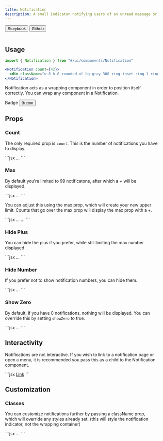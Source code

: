 ```yaml
---
title: Notification
description: A small indicator notifying users of an unread message or event.
---
```



<div className="not-prose flex gap-2">
  <Button variant="outline" size="xs">
    Storybook
  </Button>
  <Button
    href="https://github.com/skyward-digital/sky-ui/tree/main/ui/components/Notification"
    variant="outline"
    size="xs"
  >
    Github
  </Button>
</div>

<br />

<CodePreview client:load>
  <div className="space-x-6">
    <Notification count={50}>
      <div className="w-8 h-8 rounded-xl bg-gray-300 ring-inset ring-1 ring-gray-400/50"></div>
    </Notification>
    <Notification count={100}>
      <div className="w-8 h-8 rounded-xl bg-gray-300 ring-inset ring-1 ring-gray-400/50"></div>
    </Notification>
    <Notification count={50} hideNumber>
      <div className="w-8 h-8 rounded-xl bg-gray-300 ring-inset ring-1 ring-gray-400/50"></div>
    </Notification>
  </div>
</CodePreview>

## Usage

```jsx
import { Notification } from "#/ui/components/Notification"
```

```jsx
<Notification count={42}>
  <div className="w-8 h-8 rounded-xl bg-gray-300 ring-inset ring-1 ring-gray-400/50"></div>
</Notification>
```

Notification acts as a wrapping component in order to position itself correctly. You can wrap any component in a Notification.

<CodePreview client:load>
  <div className="space-x-6">
    <Notification count={50}>
      <Bell01Icon className="w-6 h-6 text-gray-600" />
    </Notification>
    <Notification count={50}>
      <Badge>Badge</Badge>
    </Notification>
    <Notification count={50}>
      <Button>Button</Button>
    </Notification>
  </div>
</CodePreview>

## Props

### Count

The only required prop is `count`. This is the number of notifications you have to display.

<CodePreview client:load>
  <Notification count={50}>
    <div className="w-8 h-8 rounded-xl bg-gray-300 ring-inset ring-1 ring-gray-400/50"></div>
  </Notification>
  <div slot="code">
    ```jsx
    <Notification count={50}>...</Notification>
    ```
  </div>
</CodePreview>

### Max

By default you're limited to 99 notificatons, after which a + will be displayed.

<CodePreview client:load>
  <Notification count={200}>
    <div className="w-8 h-8 rounded-xl bg-gray-300 ring-inset ring-1 ring-gray-400/50"></div>
  </Notification>
  <div slot="code">
    ```jsx
    <Notification count={200}>...</Notification>
    ```
  </div>
</CodePreview>

You can adjust this using the max prop, which will create your new upper limit. Counts that go over the max prop will display the max prop with a +.

<CodePreview client:load>
  <div className="space-x-6">
    <Notification count={123} max={999}>
      <div className="w-8 h-8 rounded-xl bg-gray-300 ring-inset ring-1 ring-gray-400/50"></div>
    </Notification>
    <Notification count={1000} max={999}>
      <div className="w-8 h-8 rounded-xl bg-gray-300 ring-inset ring-1 ring-gray-400/50"></div>
    </Notification>
  </div>
  <div slot="code">
    ```jsx
    <Notification count={123} max={999}>
      ...
    </Notification>
    <Notification count={1000} max={999}>
      ...
    </Notification>
    ```
  </div>
</CodePreview>

### Hide Plus

You can hide the plus if you prefer, while still limiting the max number displayed

<CodePreview client:load>
  <Notification count={200} hidePlus>
    <div className="w-8 h-8 rounded-xl bg-gray-300 ring-inset ring-1 ring-gray-400/50"></div>
  </Notification>
  <div slot="code">
    ```jsx
    <Notification count={200} hidePlus>
      ...
    </Notification>
    ```
  </div>
</CodePreview>

### Hide Number

If you prefer not to show notification numbers, you can hide them.

<CodePreview client:load>
  <Notification count={200} hideNumber>
    <div className="w-8 h-8 rounded-xl bg-gray-300 ring-inset ring-1 ring-gray-400/50"></div>
  </Notification>
  <div slot="code">
    ```jsx
    <Notification count={200} hideNumber>
      ...
    </Notification>
    ```
  </div>
</CodePreview>

### Show Zero

By default, if you have 0 notifications, nothing will be displayed. You can override this by setting `showZero` to true.

<CodePreview client:load>
  <Notification count={0} showZero>
    <div className="w-8 h-8 rounded-xl bg-gray-300 ring-inset ring-1 ring-gray-400/50"></div>
  </Notification>
  <div slot="code">
    ```jsx
    <Notification count={0} showZero>
      ...
    </Notification>
    ```
  </div>
</CodePreview>

## Interactivity

Notifications are not interactive. If you wish to link to a notification page or open a menu, it is recommended you pass this as a child to the Notification component.

<CodePreview client:load>
  <Notification count={50}>
    <a href="#">
      <div className="w-8 h-8 rounded-xl bg-gray-300 ring-inset ring-1 ring-gray-400/50"></div>
    </a>
  </Notification>
  <div slot="code">
    ```jsx
    <Notification count={50}>
      <a href="#">Link</a>
    </Notification>
    ```
  </div>
</CodePreview>

## Customization

### Classes

You can customize notifications further by passing a className prop, which will override any styles already set. (this will style the notification indicator, not the wrapping container)

<CodePreview client:load>
  <Notification count={50} className="bg-indigo-500">
    <div className="w-8 h-8 rounded-xl bg-gray-300 ring-inset ring-1 ring-gray-400/50"></div>
  </Notification>
  <div slot="code">
    ```jsx
    <Notification count={50} className="bg-indigo-500">
      ...
    </Notification>
    ```
  </div>
</CodePreview>
